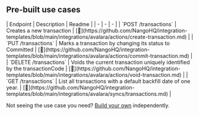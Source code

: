 
## Pre-built use cases

<AccordionGroup>


<Accordion title="Transactions">
| Endpoint | Description | Readme |
| - | - | - |
| `POST /transactions` | Creates a new transaction | [🔗](https://github.com/NangoHQ/integration-templates/blob/main/integrations/avalara/actions/create-transaction.md) |
| `PUT /transactions` | Marks a transaction by changing its status to Committed | [🔗](https://github.com/NangoHQ/integration-templates/blob/main/integrations/avalara/actions/commit-transaction.md) |
| `DELETE /transactions` | Voids the current transaction uniquely identified by the transactionCode | [🔗](https://github.com/NangoHQ/integration-templates/blob/main/integrations/avalara/actions/void-transaction.md) |
| `GET /transactions` | List all transactions with a default backfill date of one year. | [🔗](https://github.com/NangoHQ/integration-templates/blob/main/integrations/avalara/syncs/transactions.md) |
</Accordion>

</AccordionGroup>

<Tip>Not seeing the use case you need? [Build your own](https://docs.nango.dev/guides/customize/setup) independently.</Tip>
